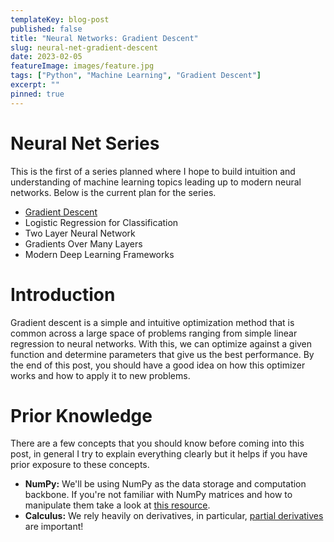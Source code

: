 ```yaml
---
templateKey: blog-post
published: false
title: "Neural Networks: Gradient Descent"
slug: neural-net-gradient-descent
date: 2023-02-05 
featureImage: images/feature.jpg
tags: ["Python", "Machine Learning", "Gradient Descent"]
excerpt: ""
pinned: true
---
```


# Neural Net Series

This is the first of a series planned where I hope to build intuition and understanding of machine learning topics leading up to modern neural networks. Below is the current plan for the series. 

- [Gradient Descent](/blog/neural-net-gradient-descent/)
- Logistic Regression for Classification
- Two Layer Neural Network
- Gradients Over Many Layers
- Modern Deep Learning Frameworks

# Introduction

Gradient descent is a simple and intuitive optimization method that is common across a large space of problems ranging from simple linear regression to neural networks. With this, we can optimize against a given function and determine parameters that give us the best performance. By the end of this post, you should have a good idea on how this optimizer works and how to apply it to new problems.

# Prior Knowledge

There are a few concepts that you should know before coming into this post, in general I try to explain everything clearly but it helps if you have prior exposure to these concepts.

- **NumPy:** We'll be using NumPy as the data storage and computation backbone. If you're not familiar with NumPy matrices and how to manipulate them take a look at [this resource](https://numpy.org/doc/stable/user/absolute_beginners.html).
- **Calculus:** We rely heavily on derivatives, in particular, [partial derivatives](https://www.mathsisfun.com/calculus/derivatives-partial.html) are important!

